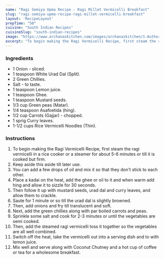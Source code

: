 ---
name: "Ragi Semiya Upma Recipe - Ragi Millet Vermicelli Breakfast"
slug: "ragi-semiya-upma-recipe-ragi-millet-vermicelli-breakfast"
layout: 'RecipeLayout'
prepTime: "50"
cuisine: "South Indian Recipes"
cuisineSlug: "south-indian-recipes"
image: "https://www.archanaskitchen.com/images/archanaskitchen/1-Author/Monika_Manchanda/Ragi_vermicilli.jpg"
excerpt: "To begin making the Ragi Vermicelli Recipe, first steam the ragi vermicelli in a rice cooker or a steamer for about 5-6 minutes or till it is cooked but firm"
---

### Ingredients

- 1 Onion - sliced.
- 1 teaspoon White Urad Dal (Split).
- 2 Green Chillies.
- Salt - to taste.
- 1 teaspoon Lemon juice.
- 1 teaspoon Ghee.
- 1 teaspoon Mustard seeds.
- 1/3 cup Green peas (Matar).
- 1/4 teaspoon Asafoetida (hing).
- 1/2 cup Carrots (Gajjar) - chopped.
- 1 sprig Curry leaves.
- 1-1/2 cups Rice Vermicelli Noodles (Thin).

### Instructions

1. To begin making the Ragi Vermicelli Recipe, first steam the ragi vermicelli in a rice cooker or a steamer for about 5-6 minutes or till it is cooked but firm.
1. Keep aside this aside till later use.
1. You can add a few drops of oil and mix it so that they don't stick to each other.
1. Place a kadai on the heat, add the ghee or oil to it and when warm add hing and allow it to sizzle for 30 seconds.
1. Then follow it up with mustard seeds, urad dal and curry leaves, and allow them to crackle.
1. Saute for 1 minute or so till the urad dal is slightly browned.
1. Then, add onions and fry till translucent and soft.
1. Next, add the green chillies along with par boiled carrots and peas.
1. Sprinkle some salt and cook for 2-3 minutes or until the vegetables are semi cooked.
1. Then, add the steamed ragi vermicelli toss it together so the vegetables are all well combined.
1. Switch off the heat, take the vermicelli out into a serving dish and to with lemon juice.
1. Mix well and serve along with Coconut Chutney and a hot cup of coffee or tea for a wholesome breakfast.
